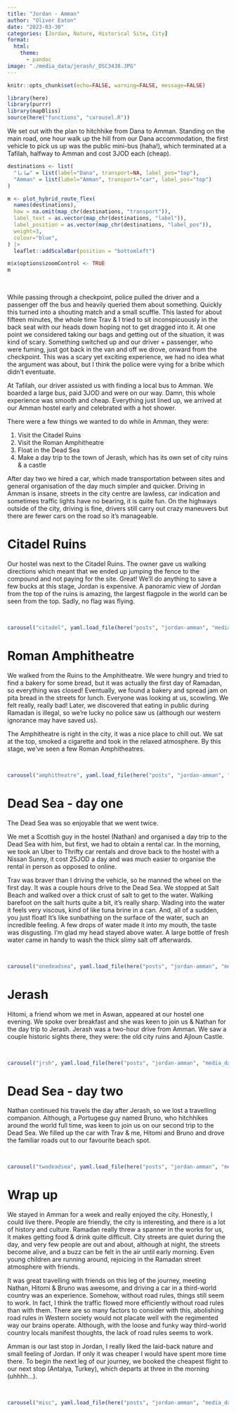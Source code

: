 ```yaml
---
title: "Jordan - Amman"
author: "Oliver Eaton"
date: "2023-03-30"
categories: [Jordan, Nature, Historical Site, City]
format: 
  html:
    theme: 
      - pandoc
image: "./media_data/jerash/_DSC3438.JPG"
---
```


```r
knitr::opts_chunk$set(echo=FALSE, warning=FALSE, message=FALSE)
```

```r
library(here)
library(purrr)
library(mapBliss)
source(here("functions", "carousel.R"))
```

We set out with the plan to hitchhike from Dana to Amman. Standing on the main road, one hour walk up the hill from our Dana accommodation, the first vehicle to pick us up was the public mini-bus (haha!), which terminated at a Tafilah, halfway to Amman and cost 3JOD each (cheap).

```r
destinations <- list(
  "ضانا" = list(label="Dana", transport=NA, label_pos="top"),
  "Amman" = list(label="Amman", transport="car", label_pos="top")
)

m <- plot_hybrid_route_flex(
  names(destinations), 
  how = na.omit(map_chr(destinations, "transport")), 
  label_text = as.vector(map_chr(destinations, "label")),
  label_position = as.vector(map_chr(destinations, "label_pos")),
  weight=3,
  colour="blue",
) |> 
  leaflet::addScaleBar(position = "bottomleft")

m$x$options$zoomControl <- TRUE
m
```

<br>

While passing through a checkpoint, police pulled the driver and a passenger off the bus and heavily queried them about something. Quickly this turned into a shouting match and a small scuffle. This lasted for about fifteen minutes, the whole time Trav & I tried to sit inconspicuously in the back seat with our heads down hoping not to get dragged into it. At one point we considered taking our bags and getting out of the situation, it was kind of scary. Something switched up and our driver + passenger, who were fuming, just got back in the van and off we drove, onward from the checkpoint. This was a scary yet exciting experience, we had no idea what the argument was about, but I think the police were vying for a bribe which didn't eventuate.

At Tafilah, our driver assisted us with finding a local bus to Amman. We boarded a large bus, paid 3JOD and were on our way. Damn, this whole experience was smooth and cheap. Everything just lined up, we arrived at our Amman hostel early and celebrated with a hot shower.

There were a few things we wanted to do while in Amman, they were:

1.  Visit the Citadel Ruins
2.  Visit the Roman Amphitheatre
3.  Float in the Dead Sea
4.  Make a day trip to the town of Jerash, which has its own set of city ruins & a castle

After day two we hired a car, which made transportation between sites and general organisation of the day much simpler and quicker. Driving in Amman is insane, streets in the city centre are lawless, car indication and sometimes traffic lights have no bearing, it is quite fun. On the highways outside of the city, driving is fine, drivers still carry out crazy maneuvers but there are fewer cars on the road so it's manageable.

# Citadel Ruins

Our hostel was next to the Citadel Ruins. The owner gave us walking directions which meant that we ended up jumping the fence to the compound and not paying for the site. Great! We'll do anything to save a few bucks at this stage, Jordan is expensive. A panoramic view of Jordan from the top of the ruins is amazing, the largest flagpole in the world can be seen from the top. Sadly, no flag was flying.

<br>

```r
carousel("citadel", yaml.load_file(here("posts", "jordan-amman", "media_data", "citadel", "citadel.yml")))
```

# Roman Amphitheatre

We walked from the Ruins to the Amphitheatre. We were hungry and tried to find a bakery for some bread, but it was actually the first day of Ramadan, so everything was closed! Eventually, we found a bakery and spread jam on pita bread in the streets for lunch. Everyone was looking at us, scowling. We felt really, really bad! Later, we discovered that eating in public during Ramadan is illegal, so we're lucky no police saw us (although our western ignorance may have saved us).

The Amphitheatre is right in the city, it was a nice place to chill out. We sat at the top, smoked a cigarette and took in the relaxed atmosphere. By this stage, we've seen a few Roman Amphitheatres.

<br>

```r
carousel("amphitheatre", yaml.load_file(here("posts", "jordan-amman", "media_data", "amphitheatre", "amphitheatre.yml")))
```

# Dead Sea - day one

The Dead Sea was so enjoyable that we went twice.

We met a Scottish guy in the hostel (Nathan) and organised a day trip to the Dead Sea with him, but first, we had to obtain a rental car. In the morning, we took an Uber to Thrifty car rentals and drove back to the hostel with a Nissan Sunny, it cost 25JOD a day and was much easier to organise the rental in person as opposed to online.

Trav was braver than I driving the vehicle, so he manned the wheel on the first day. It was a couple hours drive to the Dead Sea. We stopped at Salt Beach and walked over a thick crust of salt to get to the water. Walking barefoot on the salt hurts quite a bit, it's really sharp. Wading into the water it feels very viscous, kind of like tuna brine in a can. And, all of a sudden, you just float! It's like sunbathing on the surface of the water, such an incredible feeling. A few drops of water made it into my mouth, the taste was disgusting. I'm glad my head stayed above water. A large bottle of fresh water came in handy to wash the thick slimy salt off afterwards.

<br>

```r
carousel("onedeadsea", yaml.load_file(here("posts", "jordan-amman", "media_data", "onedeadsea", "onedeadsea.yml")))
```

# Jerash

Hitomi, a friend whom we met in Aswan, appeared at our hostel one evening. We spoke over breakfast and she was keen to join us & Nathan for the day trip to Jerash. Jerash was a two-hour drive from Amman. We saw a couple historic sights there, they were: the old city ruins and Ajloun Castle.

<br>

```r
carousel("jrsh", yaml.load_file(here("posts", "jordan-amman", "media_data", "jerash", "jerash.yml")))
```

# Dead Sea - day two

Nathan continued his travels the day after Jerash, so we lost a travelling companion. Although, a Portugese guy named Bruno, who hitchhikes around the world full time, was keen to join us on our second trip to the Dead Sea. We filled up the car with Trav & me, Hitomi and Bruno and drove the familiar roads out to our favourite beach spot.

<br>

```r
carousel("twodeadsea", yaml.load_file(here("posts", "jordan-amman", "media_data", "twodeadsea", "twodeadsea.yml")))
```

# Wrap up

We stayed in Amman for a week and really enjoyed the city. Honestly, I could live there. People are friendly, the city is interesting, and there is a lot of history and culture. Ramadan really threw a spanner in the works for us, it makes getting food & drink quite difficult. City streets are quiet during the day, and very few people are out and about, although at night, the streets become alive, and a buzz can be felt in the air until early morning. Even young children are running around, rejoicing in the Ramadan street atmosphere with friends.

It was great travelling with friends on this leg of the journey, meeting Nathan, Hitomi & Bruno was awesome, and driving a car in a third-world country was an experience. Somehow, without road rules, things still seem to work. In fact, I think the traffic flowed more efficiently without road rules than with them. There are so many factors to consider with this, abolishing road rules in Western society would not placate well with the regimented way our brains operate. Although, with the loose and funky way third-world country locals manifest thoughts, the lack of road rules seems to work.

Amman is our last stop in Jordan, I really liked the laid-back nature and small feeling of Jordan. If only it was cheaper I would have spent more time there. To begin the next leg of our journey, we booked the cheapest flight to our next stop (Antalya, Turkey), which departs at three in the morning (uhhhh...).

<br>

```r
carousel("misc", yaml.load_file(here("posts", "jordan-amman", "media_data", "misc", "misc.yml")))
```
